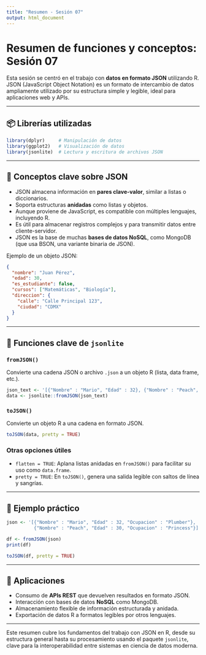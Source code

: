 ```yaml
---
title: "Resumen - Sesión 07"
output: html_document
---
```


# Resumen de funciones y conceptos: Sesión 07

Esta sesión se centró en el trabajo con **datos en formato JSON** utilizando R. JSON (JavaScript Object Notation) es un formato de intercambio de datos ampliamente utilizado por su estructura simple y legible, ideal para aplicaciones web y APIs.

---

## 📦 Librerías utilizadas

```r
library(dplyr)     # Manipulación de datos
library(ggplot2)   # Visualización de datos
library(jsonlite)  # Lectura y escritura de archivos JSON
```

---

## 🧠 Conceptos clave sobre JSON

- JSON almacena información en **pares clave-valor**, similar a listas o diccionarios.
- Soporta estructuras **anidadas** como listas y objetos.
- Aunque proviene de JavaScript, es compatible con múltiples lenguajes, incluyendo R.
- Es útil para almacenar registros complejos y para transmitir datos entre cliente-servidor.
- JSON es la base de muchas **bases de datos NoSQL**, como MongoDB (que usa BSON, una variante binaria de JSON).

Ejemplo de un objeto JSON:

```json
{
  "nombre": "Juan Pérez",
  "edad": 30,
  "es_estudiante": false,
  "cursos": ["Matemáticas", "Biología"],
  "direccion": {
    "calle": "Calle Principal 123",
    "ciudad": "CDMX"
  }
}
```

---

## 🔧 Funciones clave de `jsonlite`

### `fromJSON()`

Convierte una cadena JSON o archivo `.json` a un objeto R (lista, data frame, etc.).

```r
json_text <- '[{"Nombre" : "Mario", "Edad" : 32}, {"Nombre" : "Peach", "Edad" : 30}]'
data <- jsonlite::fromJSON(json_text)
```

### `toJSON()`

Convierte un objeto R a una cadena en formato JSON.

```r
toJSON(data, pretty = TRUE)
```

### Otras opciones útiles

- `flatten = TRUE`: Aplana listas anidadas en `fromJSON()` para facilitar su uso como `data.frame`.
- `pretty = TRUE`: En `toJSON()`, genera una salida legible con saltos de línea y sangrías.

---

## 🧪 Ejemplo práctico

```r
json <- '[{"Nombre" : "Mario", "Edad" : 32, "Ocupacion" : "Plumber"},
          {"Nombre" : "Peach", "Edad" : 30, "Ocupacion" : "Princess"}]'

df <- fromJSON(json)
print(df)

toJSON(df, pretty = TRUE)
```

---

## 🧩 Aplicaciones

- Consumo de **APIs REST** que devuelven resultados en formato JSON.
- Interacción con bases de datos **NoSQL** como MongoDB.
- Almacenamiento flexible de información estructurada y anidada.
- Exportación de datos R a formatos legibles por otros lenguajes.

---

Este resumen cubre los fundamentos del trabajo con JSON en R, desde su estructura general hasta su procesamiento usando el paquete `jsonlite`, clave para la interoperabilidad entre sistemas en ciencia de datos moderna.
